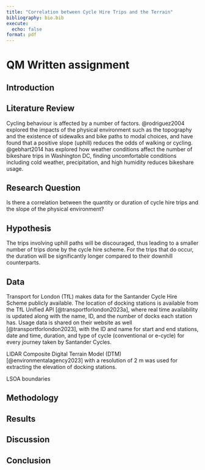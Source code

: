 ```yaml
---
title: "Correlation between Cycle Hire Trips and the Terrain"
bibliography: bio.bib
execute: 
  echo: false
format: pdf
---
```



# QM Written assignment

## Introduction

## Literature Review

Cycling behaviour is affected by a number of factors. @rodriguez2004 explored the impacts of the physical environment such as the topography and the existence of sidewalks and bike paths to modal choices, and have found that a positive slope (uphill) reduces the odds of walking or cycling. @gebhart2014 has explored how weather conditions affect the number of bikeshare trips in Washington DC, finding uncomfortable conditions including cold weather, precipitation, and high humidity reduces bikeshare usage.

## Research Question

Is there a correlation between the quantity or duration of cycle hire trips and the slope of the physical environment?

## Hypothesis

The trips involving uphill paths will be discouraged, thus leading to a smaller number of trips done by the cycle hire scheme. For the trips that do occur, the duration will be significantly longer compared to their downhill counterparts.

## Data

Transport for London (TfL) makes data for the Santander Cycle Hire Scheme publicly available. The location of docking stations is available from the TfL Unified API [@transportforlondon2023a], where real time availability is updated along with the name, ID, and the number of docks each station has. Usage data is shared on their website as well [@transportforlondon2023], with the ID and name for start and end stations, date and time, duration, and type of cycle (conventional or e-cycle) for every journey taken by Santander Cycles.

LIDAR Composite Digital Terrain Model (DTM) [@environmentalagency2023] with a resolution of 2 m was used for extracting the elevation of docking stations. 

LSOA boundaries 

## Methodology



## Results



## Discussion



## Conclusion




